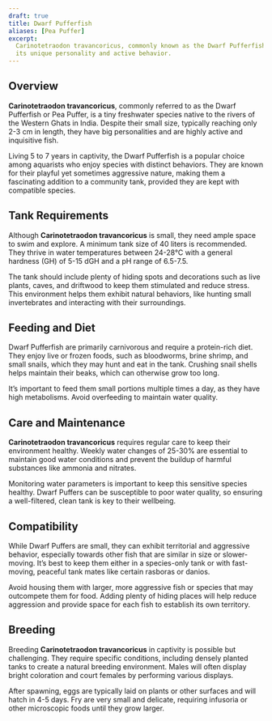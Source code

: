 ```yaml
---
draft: true
title: Dwarf Pufferfish
aliases: [Pea Puffer]
excerpt:
  Carinotetraodon travancoricus, commonly known as the Dwarf Pufferfish, is a small but feisty freshwater fish known for
  its unique personality and active behavior.
---
```


## Overview

**Carinotetraodon travancoricus**, commonly referred to as the Dwarf Pufferfish or Pea Puffer, is a tiny freshwater
species native to the rivers of the Western Ghats in India. Despite their small size, typically reaching only 2-3 cm in
length, they have big personalities and are highly active and inquisitive fish.

Living 5 to 7 years in captivity, the Dwarf Pufferfish is a popular choice among aquarists who enjoy species with
distinct behaviors. They are known for their playful yet sometimes aggressive nature, making them a fascinating addition
to a community tank, provided they are kept with compatible species.

## Tank Requirements

Although **Carinotetraodon travancoricus** is small, they need ample space to swim and explore. A minimum tank size of
40 liters is recommended. They thrive in water temperatures between 24-28°C with a general hardness (GH) of 5-15 dGH and
a pH range of 6.5-7.5.

The tank should include plenty of hiding spots and decorations such as live plants, caves, and driftwood to keep them
stimulated and reduce stress. This environment helps them exhibit natural behaviors, like hunting small invertebrates
and interacting with their surroundings.

## Feeding and Diet

Dwarf Pufferfish are primarily carnivorous and require a protein-rich diet. They enjoy live or frozen foods, such as
bloodworms, brine shrimp, and small snails, which they may hunt and eat in the tank. Crushing snail shells helps
maintain their beaks, which can otherwise grow too long.

It’s important to feed them small portions multiple times a day, as they have high metabolisms. Avoid overfeeding to
maintain water quality.

## Care and Maintenance

**Carinotetraodon travancoricus** requires regular care to keep their environment healthy. Weekly water changes of
25-30% are essential to maintain good water conditions and prevent the buildup of harmful substances like ammonia and
nitrates.

Monitoring water parameters is important to keep this sensitive species healthy. Dwarf Puffers can be susceptible to
poor water quality, so ensuring a well-filtered, clean tank is key to their wellbeing.

## Compatibility

While Dwarf Puffers are small, they can exhibit territorial and aggressive behavior, especially towards other fish that
are similar in size or slower-moving. It’s best to keep them either in a species-only tank or with fast-moving, peaceful
tank mates like certain rasboras or danios.

Avoid housing them with larger, more aggressive fish or species that may outcompete them for food. Adding plenty of
hiding places will help reduce aggression and provide space for each fish to establish its own territory.

## Breeding

Breeding **Carinotetraodon travancoricus** in captivity is possible but challenging. They require specific conditions,
including densely planted tanks to create a natural breeding environment. Males will often display bright coloration and
court females by performing various displays.

After spawning, eggs are typically laid on plants or other surfaces and will hatch in 4-5 days. Fry are very small and
delicate, requiring infusoria or other microscopic foods until they grow larger.
